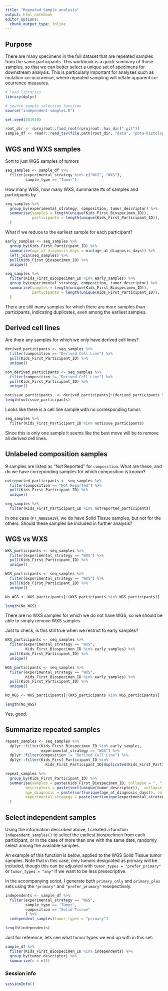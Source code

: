 ```yaml
---
title: "Repeated Sample analysis"
output: html_notebook
editor_options: 
  chunk_output_type: inline
---
```


## Purpose

There are many specimens in the full dataset that are repeated samples from the same participants.
This workbook is a quick summary of those samples, so that we can better select a unique set of specimens for downstream analysis. 
This is particularly important for analyses such as mutation co-occurence, where repeated sampling will inflate apparent co-ocurrence measures.


```r
# load libraries
library(dplyr)

# source sample selection funciton
source("independent-samples.R")

set.seed(201910)
```


```r
root_dir <- rprojroot::find_root(rprojroot::has_dir(".git"))
sample_df <- readr::read_tsv(file.path(root_dir, "data", "pbta-histologies.tsv"))
```

## WGS and WXS samples
Sort to just WGS samples of tumors
```r
seq_samples <- sample_df %>%
  filter(experimental_strategy %in% c("WGS", "WXS"), 
         sample_type == "Tumor")
```

How many WGS, how many WXS, summarize #s of samples and participants by 
```r
seq_samples %>%
  group_by(experimental_strategy, composition, tumor_descriptor) %>%
  summarise(samples = length(unique(Kids_First_Biospecimen_ID)),
            participants = length(unique(Kids_First_Participant_ID)), 
  ) 
```

What if we reduce to the earliest sample for each participant?

```r
early_samples <- seq_samples %>%
  group_by(Kids_First_Participant_ID) %>%
  summarize(age_at_diagnosis_days = min(age_at_diagnosis_days)) %>%
  left_join(seq_samples) %>%
  pull(Kids_First_Biospecimen_ID) %>%
  unique()

seq_samples %>% 
  filter(Kids_First_Biospecimen_ID %in% early_samples) %>%
  group_by(experimental_strategy, composition, tumor_descriptor) %>%
  summarise(samples = length(unique(Kids_First_Biospecimen_ID)),
            participants = length(unique(Kids_First_Participant_ID)), 
  )
```

There are still many samples for which there are more samples than participants, indicating duplicates, even among the earliest samples.


## Derived cell lines

Are there any samples for which we only have derived cell lines?

```r
derived_participants <- seq_samples %>%
  filter(composition == "Derived Cell Line") %>%
  pull(Kids_First_Participant_ID) %>%
  unique() 

non_derived_participants <- seq_samples %>% 
  filter(composition != "Derived Cell Line") %>%
  pull(Kids_First_Participant_ID) %>%
  unique() 

notissue_participants  <- derived_participants[!(derived_participants %in% non_derived_participants)]
length(notissue_participants)

```

Looks like there is a cell line sample with no corresponding tumor.

```r
seq_samples %>%
  filter(Kids_First_Participant_ID %in% notissue_participants)
```

Since this is only one sample it seems like the best move will be to remove all derived cell lines.

## Unlabeled composition samples

9 samples are listed as "Not Reported" for `composition`. 
What are these, and do we have correponding samples for which composition is known?

```r
notreported_participants <- seq_samples %>%
  filter(composition == "Not Reported") %>%
  pull(Kids_First_Participant_ID) %>%
  unique() 

seq_samples %>% 
  filter(Kids_First_Participant_ID %in% notreported_participants)
```

In one case (`PT_N8W26H19`), we do have Solid Tissue samples, but not for the others.
Should these samples be included in further analysis?

## WGS vs WXS
```r
WXS_participants <- seq_samples %>%
  filter(experimental_strategy == "WXS") %>%
  pull(Kids_First_Participant_ID) %>%
  unique() 

WGS_participants <- seq_samples %>%
  filter(experimental_strategy == "WXS") %>%
  pull(Kids_First_Participant_ID) %>%
  unique() 

No_WGS <- WXS_participants[!(WXS_participants %in% WGS_participants)]

length(No_WGS)
```

There are no WXS samples for which we do not have WGS, so we should be able to simply remove WXS samples.

Just to check, is this still true when we restrict to early samples?
```r
WXS_participants <- seq_samples %>%
  filter(experimental_strategy == "WXS", 
         Kids_First_Biospecimen_ID %in% early_samples) %>%
  pull(Kids_First_Participant_ID) %>%
  unique() 

WGS_participants <- seq_samples %>%
  filter(experimental_strategy == "WXS", 
         Kids_First_Biospecimen_ID %in% early_samples) %>%
  pull(Kids_First_Participant_ID) %>%
  unique() 

No_WGS <- WXS_participants[!(WXS_participants %in% WGS_participants)]

length(No_WGS)
```

Yes, good.



## Summarize repeated samples

```r
repeat_samples <- seq_samples %>% 
  dplyr::filter(Kids_First_Biospecimen_ID %in% early_samples, 
                experimental_strategy == "WGS") %>%
  dplyr::filter(composition != "Derived Cell Line") %>%
  dplyr::filter(Kids_First_Participant_ID %in% 
                  Kids_First_Participant_ID[duplicated(Kids_First_Participant_ID)])

repeat_samples %>% 
  group_by(Kids_First_Participant_ID) %>%
  summarise(samples = paste(Kids_First_Biospecimen_ID, collapse = ", "), 
         descriptors = paste(sort(unique(tumor_descriptor)),  collapse = ", "),
         age_diagnosis = paste(sort(unique(age_at_diagnosis_days)), collapse = ", "),
         experimental_stragegy = paste(sort(unique(experimental_strategy)), collapse = ", ")
  )
```


## Select independent samples

Using the information described above, I created a function `independent_samples()`
to select the earliest biospecimen from each participant, or in the case of more 
than one with the same date, randomly select among the available samples.

An example of this function is below, applied to the WGS Solid Tissue tumor samples.
Note that in this case, only tumors designated as primary will be included, 
though this can be adjusted with `tumor_types = "prefer_primary"` or 
`tumor_types = "any"` if we want to be less presecriptive. 

In the accompanying script, I generate both `primary_only` and `primary_plus` 
sets using the `"primary"` and `"prefer_primary"` resepectively.



```r
independents <- sample_df %>%
  filter(experimental_strategy == "WGS",
         sample_type == "Tumor", 
         composition == "Solid Tissue"
         ) %>%
  independent_samples(tumor_types = "primary")

length(independents)
```

Just for reference, lets see what tumor types we end up with in this set:

```r
sample_df %>% 
  filter(Kids_First_Biospecimen_ID %in% independents) %>%
  group_by(tumor_descriptor) %>%
  summarize(n = n())
```



### Session info

```r
sessionInfo()
```
